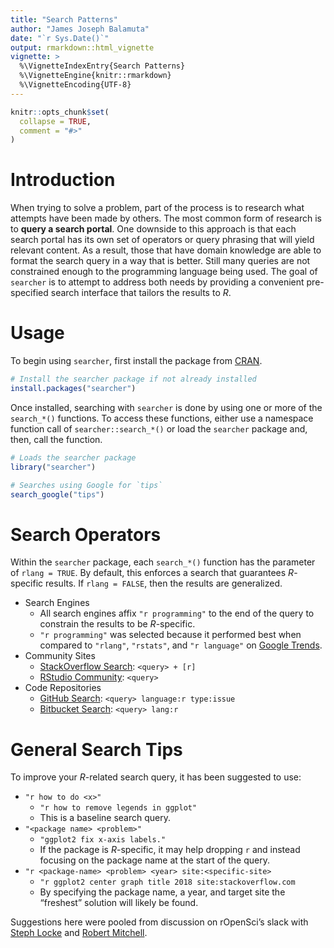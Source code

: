 ```yaml
---
title: "Search Patterns"
author: "James Joseph Balamuta"
date: "`r Sys.Date()`"
output: rmarkdown::html_vignette
vignette: >
  %\VignetteIndexEntry{Search Patterns}
  %\VignetteEngine{knitr::rmarkdown}
  %\VignetteEncoding{UTF-8}
---
```


```r
knitr::opts_chunk$set(
  collapse = TRUE,
  comment = "#>"
)
```

# Introduction

When trying to solve a problem, part of the process is to research what attempts
have been made by others. The most common form of research is to **query
a search portal**. One downside to this approach is that each search portal has
its own set of operators or query phrasing that will yield relevant content.
As a result, those that have domain knowledge are able to format the
search query in a way that is better. Still many queries are not constrained
enough to the programming language being used. The goal of `searcher` is to
attempt to address both needs by providing a convenient pre-specified search
interface that tailors the results to _R_.

# Usage

To begin using `searcher`, first install the package from
[CRAN](https://CRAN.R-project.org/package=searcher).

```r
# Install the searcher package if not already installed
install.packages("searcher")
```

Once installed, searching with `searcher` is done by using one or more of the
`search_*()` functions. To access these functions, either use a namespace 
function call of `searcher::search_*()` or load the `searcher` package and,
then, call the function.

```r
# Loads the searcher package
library("searcher")

# Searches using Google for `tips`
search_google("tips")
```

# Search Operators

Within the `searcher` package, each `search_*()` function has the parameter
of `rlang = TRUE`. By default, this enforces a search that guarantees
_R_-specific results. If `rlang = FALSE`, then the results are generalized.

- Search Engines
   - All search engines affix `"r programming"` to the end of the query to 
     constrain the results to be _R_-specific.
   - `"r programming"` was selected because it performed best when compared
     to `"rlang"`, `"rstats"`, and `"r language"` on [Google Trends](https://trends.google.com).
- Community Sites
   - [StackOverflow Search](https://stackoverflow.com/search): ` <query> + [r]`
   - [RStudio Community](https://community.rstudio.com/search): `<query>`
- Code Repositories
   - [GitHub Search](https://github.com/search): `<query> language:r type:issue`
   - [Bitbucket Search](https://bitbucket.com/search): `<query> lang:r`

# General Search Tips

To improve your _R_-related search query, it has been suggested to use: 

- `"r how to do <x>"`
    - `"r how to remove legends in ggplot"`
    - This is a baseline search query.
- `"<package name> <problem>"`
    - `"ggplot2 fix x-axis labels."`
    - If the package is _R_-specific, it may help dropping `r` and instead
      focusing on the package name at the start of the query.
- `"r <package-name> <problem> <year> site:<specific-site>`
    - `"r ggplot2 center graph title 2018 site:stackoverflow.com`
    - By specifying the package name, a year, and target site the "freshest" 
      solution will likely be found.
  
Suggestions here were pooled from discussion on rOpenSci's slack with
[Steph Locke](https://itsalocke.com/blog/) and 
[Robert Mitchell](http://robertmitchellv.com/).

